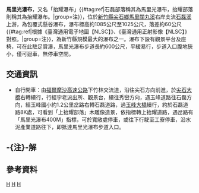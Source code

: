 {{Infobox waterfall
| name = 馬里光瀑布
| photo = Mrqwang falls.JPG
| photo_width = 275
| photo_caption =
| map =
| map_width =
| lat_d = |lat_m = |lat_s = |lat_NS =
| long_d = |long_m = |long_s = |long_EW =
| region =
| source =
| coords_ref = {{座標|24|38|25.20|N|121|20|3.05|E|}}
| location = [[台灣|台灣]][[新竹縣|新竹縣]][[尖石區|尖石區]]
| type = 懸谷瀑布
| elevation = 1085～1025公尺
| height = 60公尺
| height_longest = 60公尺
| number_drops = 1
| width = 
| average_width =
| watercourse = [[淡水河|淡水河]] - [[大漢溪|大漢溪]] - [[馬里闊丸溪|馬里闊丸溪]] - [[石磊溪|石磊溪]]
| average_flow =
| world_rank =
}}
'''馬里光瀑布'''，又名「抬耀瀑布」{{#tag:ref|石磊部落稱其為馬里光瀑布，抬耀部落則稱其為抬耀瀑布。|group=注}}，位於[[新竹縣|新竹縣]][[尖石鄉|尖石鄉]][[馬里闊丸溪|馬里闊丸溪]]右岸支流[[石磊溪|石磊溪]]上游，為包覆式懸谷瀑布，瀑布標高約1085公尺至1025公尺，落差約60公尺{{#tag:ref|根據《臺灣通用電子地圖【NLSC】》、《臺灣通用正射影像【NLSC】》對照。|group=注}}，為新竹縣規模最大的瀑布之一。瀑布下設有觀景平台及座椅，可在此駐足賞瀑，馬里光瀑布步道長約600公尺，平緩易行，步道入口腹地狹小，僅可迴車，無停車空間。{{r|馬里光}}

== 交通資訊 ==
*自行開車：由{{Jct|country=TWN|NH|3}}[[福爾摩沙高速公路|福爾摩沙高速公路]]下竹林交流道，沿{{Jct|country=TWN|CH|120}}往尖石方向前進，於[[尖石大橋|尖石大橋]]右轉{{Jct|country=TWN|TRHC|60}}續行，行經宇老派出所、觀景台，續往秀巒方向，遇{{Jct|country=TWN|TRHC|60-1}}玉峰道路往石磊方向，經玉峰國小約1.2公里岔路右轉石磊道路，過[[玉峰大橋|玉峰大橋]]續行，約於石磊道路8K處，可看到「上抬耀部落」木雕像造景，依指標轉上抬耀道路，遇岔路有「馬里光瀑布400M」指標，可於寬敞處停車，或往下行駛至工寮停車，沿水泥產業道路往下，即抵達馬里光瀑布步道入口。

== -{注}-解 ==
{{reflist|group=注}} 

== 參考資料 ==
{{reflist|refs=
<ref name=馬里光>{{cite web|url=https://recreation.forest.gov.tw/Trail/RT?typ=3&tr_id=036 |title=馬里光瀑布步道 |work=台灣山林悠遊網 |publisher=行政院農業委員會林務局 |archiveurl= |archivedate=2020年12月18日 |dead-url=no |language=zh-tw }}</ref>
}}

{{TW-geo-stub}}
{{台灣瀑布}}
 
[[Category:台灣瀑布|H]]
[[Category:尖石鄉|H]]
[[Category:新竹縣地理|H]]